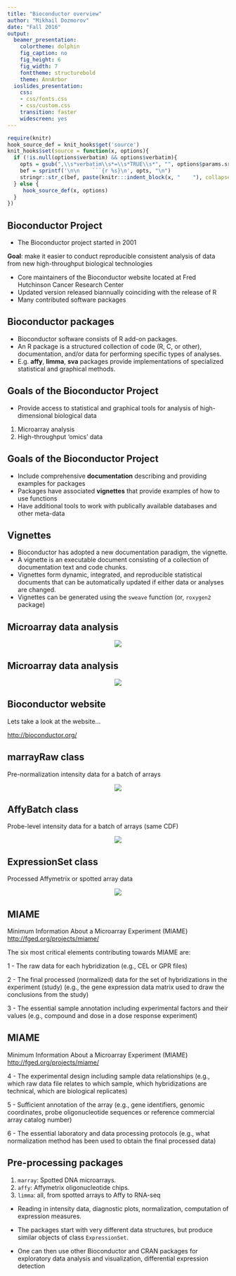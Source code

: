 ```yaml
---
title: "Bioconductor overview"
author: "Mikhail Dozmorov"
date: "Fall 2016"
output:
  beamer_presentation:
    colortheme: dolphin
    fig_caption: no
    fig_height: 6
    fig_width: 7
    fonttheme: structurebold
    theme: AnnArbor
  ioslides_presentation:
    css:
    - css/fonts.css
    - css/custom.css
    transition: faster
    widescreen: yes
---
```


```r
require(knitr)
hook_source_def = knit_hooks$get('source')
knit_hooks$set(source = function(x, options){
  if (!is.null(options$verbatim) && options$verbatim){
    opts = gsub(",\\s*verbatim\\s*=\\s*TRUE\\s*", "", options$params.src)
    bef = sprintf('\n\n    ```{r %s}\n', opts, "\n")
    stringr::str_c(bef, paste(knitr:::indent_block(x, "    "), collapse = '\n'), "\n    ```\n")
  } else {
     hook_source_def(x, options)
  }
})
```

## Bioconductor Project {.larger} 

- The Bioconductor project started in 2001

**Goal**: make it easier to conduct reproducible consistent analysis of data from new high-throughput biological technologies

- Core maintainers of the Bioconductor website located at Fred Hutchinson Cancer Research Center
- Updated version released biannually coinciding with the release of R
- Many contributed software packages

## Bioconductor packages {.larger}

- Bioconductor software consists of R add-on packages. 
- An R package is a structured collection of code (R, C, or other), documentation, and/or data for performing specific types of analyses. 
- E.g. **affy**, **limma**, **sva** packages provide implementations of specialized statistical and graphical methods.

## Goals of the Bioconductor Project {.larger}

- Provide access to statistical and graphical tools for analysis of high-dimensional biological data
1. Microarray analysis
2. High-throughput 'omics' data

## Goals of the Bioconductor Project {.larger}

- Include comprehensive **documentation** describing and providing examples for packages
- Packages have associated **vignettes** that provide examples of how to use functions
- Have additional tools to work with publically available databases and other meta-data

## Vignettes {.larger}

- Bioconductor has adopted a new documentation paradigm, the vignette.
- A vignette is an executable document consisting of a collection of documentation text and code chunks.
- Vignettes form dynamic, integrated, and reproducible statistical documents that can be automatically updated if either data or analyses are changed.
- Vignettes can be generated using the `sweave` function (or, `roxygen2` package)

## Microarray data analysis

<center>
![](img/figure2.png)
</center>

## Microarray data analysis

<center>
![](img/figure1.png)
</center>

## Bioconductor website {.larger}

Lets take a look at the website...

<http://bioconductor.org/>

## marrayRaw class {.larger}

Pre-normalization intensity data for a batch of arrays

<center>
![](img/marrayRaw.png)
</center>

## AffyBatch class {.larger}

Probe-level intensity data for a batch of arrays (same CDF)

<center>
![](img/AffyBatch.png)
</center>

## ExpressionSet class {.larger}

Processed Affymetrix or spotted array data

<center>
![](img/ExpressionSet.png)
</center>

## MIAME {.larger}

Minimum Information About a Microarray Experiment (MIAME) <http://fged.org/projects/miame/>

The six most critical elements contributing towards MIAME are:

1 - The raw data for each hybridization (e.g., CEL or GPR files)

2 - The final processed (normalized) data for the set of hybridizations in the experiment (study) (e.g., the gene expression data matrix used to draw the conclusions from the study)

3 - The essential sample annotation including experimental factors and their values (e.g., compound and dose in a dose response experiment)

## MIAME {.larger}

Minimum Information About a Microarray Experiment (MIAME) <http://fged.org/projects/miame/>

4 - The experimental design including sample data relationships (e.g., which raw data file relates to which sample, which hybridizations are technical, which are biological replicates)

5 - Sufficient annotation of the array (e.g., gene identifiers, genomic coordinates, probe oligonucleotide sequences or reference commercial array catalog number)

6 - The essential laboratory and data processing protocols (e.g., what normalization method has been used to obtain the final processed data)

## Pre-processing packages {.larger}

1. `marray`: Spotted DNA microarrays.
2. `affy`: Affymetrix oligonucleotide chips.
3. `limma`: all, from spotted arrays to Affy to RNA-seq

- Reading in intensity data, diagnostic plots, normalization, computation of expression measures. 

- The packages start with very different data structures, but produce similar objects of class `ExpressionSet`.

- One can then use other Bioconductor and CRAN packages for exploratory data analysis and visualization, differential expression detection


